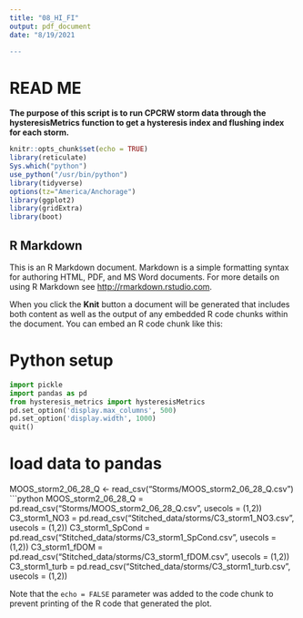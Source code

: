 ```yaml
---
title: "08_HI_FI"
output: pdf_document
date: "8/19/2021

---
```


# READ ME #
**The purpose of this script is to run CPCRW storm data through the hysteresisMetrics function to get a hysteresis index and flushing index for each storm.**

```r
knitr::opts_chunk$set(echo = TRUE)
library(reticulate)
Sys.which("python")
use_python("/usr/bin/python")
library(tidyverse)
options(tz="America/Anchorage")
library(ggplot2)
library(gridExtra)
library(boot)
```

## R Markdown

This is an R Markdown document. Markdown is a simple formatting syntax for authoring HTML, PDF, and MS Word documents. For more details on using R Markdown see <http://rmarkdown.rstudio.com>.

When you click the **Knit** button a document will be generated that includes both content as well as the output of any embedded R code chunks within the document. You can embed an R code chunk like this:

# Python setup
```python
import pickle
import pandas as pd
from hysteresis_metrics import hysteresisMetrics
pd.set_option('display.max_columns', 500)
pd.set_option('display.width', 1000)
quit()
```

# load data to pandas
MOOS_storm2_06_28_Q <- read_csv("Storms/MOOS_storm2_06_28_Q.csv")
```python
MOOS_storm2_06_28_Q = pd.read_csv("Storms/MOOS_storm2_06_28_Q.csv", usecols = (1,2)) 
C3_storm1_NO3 = pd.read_csv("Stitched_data/storms/C3_storm1_NO3.csv", usecols = (1,2)) 
C3_storm1_SpCond = pd.read_csv("Stitched_data/storms/C3_storm1_SpCond.csv", usecols = (1,2)) 
C3_storm1_fDOM = pd.read_csv("Stitched_data/storms/C3_storm1_fDOM.csv", usecols = (1,2)) 
C3_storm1_turb = pd.read_csv("Stitched_data/storms/C3_storm1_turb.csv", usecols = (1,2)) 

Note that the `echo = FALSE` parameter was added to the code chunk to prevent printing of the R code that generated the plot.
